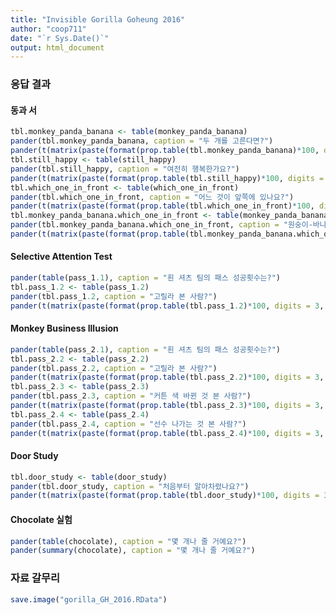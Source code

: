 ```yaml
---
title: "Invisible Gorilla Goheung 2016"
author: "coop711"
date: "`r Sys.Date()`"
output: html_document
---
```


<!--
### Data

#### Read In

```r
library(xlsx)
library(pander)
library(ggplot2)
options(digits=3)
gorilla <- read.xlsx("../data/gorilla_goheung.xlsx", 1, startRow = 2, endRow = 38, header = FALSE, colIndex = c(1:13), colClasses = c(rep("character", 3), "numeric", "character", "numeric", rep("character", 4), "numeric", "character", "numeric"))
# load("./gorilla_0601.rda")
str(gorilla)
```

#### Management

```r
names(gorilla) <- c("Q1.1", "Q1.2", "Q1.3", "Q2.1", "Q2.2", "Q3.1", "Q3.2", "Q3.3", "Q3.4", "Q4", "Q5", "Q6", "Q7")
str(gorilla)
# wrong_diff <- factor(gorilla$Q1, levels = c("가", "나"), labels = c("틀리다", "다르다"))
monkey_panda_banana <- factor(gorilla$Q1.1, levels = c("가", "나", "다"), labels = c("원숭이와 바나나", "원숭이와 팬더", "팬더와 바나나"))
still_happy <- factor(gorilla$Q1.2, levels = c("가", "나"), labels = c("행복해 보인다", "행복해 보이지 않는다"))
which_one_in_front <- factor(gorilla$Q1.3, levels = c("가", "나", "다"), labels = c("맨 위의 비행접시", "중간 위치 비행접시", "맨 아래 비행접시"))
pass_1.1 <- gorilla$Q2.1
pass_1.2 <- factor(gorilla$Q2.2, levels = c("가", "나"), labels = c("보았다", "못 보았다"))
pass_2.1 <- gorilla$Q3.1
pass_2.2 <- factor(gorilla$Q3.2, levels = c("가", "나"), labels = c("보았다", "못 보았다"))
pass_2.3 <- factor(gorilla$Q3.3, levels = c("가", "나"), labels = c("보았다", "못 보았다"))
pass_2.4 <- factor(gorilla$Q3.4, levels = c("가", "나"), labels = c("보았다", "못 보았다"))
door_study <- factor(gorilla$Q4, levels = c("가", "나"), labels = c("알아차렸다", "몰랐다"))
# stereotype <- factor(gorilla$Q8, levels = c("가", "나"), labels = c("무시한다", "팻말에 따른다"))
# prejudice <- factor(gorilla$Q9, levels = c("가", "나", "다"), labels = c("동등하게", "백인 우호", "동남아인 우호"))
chocolate <- gorilla$Q5
ls()
```
-->

### 응답 결과

<!--
#### 다르다와 틀리다

```r
# tbl.wrong_diff <- table(wrong_diff)
# pander(tbl.wrong_diff, caption = "이 사람들은 나하고 생각이")
# pander(t(matrix(paste(format(prop.table(tbl.wrong_diff)*100, digits = 3, nsmall = 1), "%", sep = ""), nrow = #dim(tbl.wrong_diff)[1], dimnames = dimnames(tbl.wrong_diff))))
```
-->

#### 동과 서

```r
tbl.monkey_panda_banana <- table(monkey_panda_banana)
pander(tbl.monkey_panda_banana, caption = "두 개를 고른다면?")
pander(t(matrix(paste(format(prop.table(tbl.monkey_panda_banana)*100, digits = 3, nsmall = 1), "%", sep = ""), nrow = dim(tbl.monkey_panda_banana)[1], dimnames = dimnames(tbl.monkey_panda_banana))))
tbl.still_happy <- table(still_happy)
pander(tbl.still_happy, caption = "여전히 행복한가요?")
pander(t(matrix(paste(format(prop.table(tbl.still_happy)*100, digits = 3, nsmall = 1), "%", sep = ""), nrow = dim(tbl.still_happy)[1], dimnames = dimnames(tbl.still_happy))))
tbl.which_one_in_front <- table(which_one_in_front)
pander(tbl.which_one_in_front, caption = "어느 것이 앞쪽에 있나요?")
pander(t(matrix(paste(format(prop.table(tbl.which_one_in_front)*100, digits = 3, nsmall = 1), "%", sep = ""), nrow = dim(tbl.which_one_in_front)[1], dimnames = dimnames(tbl.which_one_in_front))))
tbl.monkey_panda_banana.which_one_in_front <- table(monkey_panda_banana, which_one_in_front)
pander(tbl.monkey_panda_banana.which_one_in_front, caption = "원숭이-바나나-팬더 vs 어느 것이 앞쪽에 있나요?")
pander(t(matrix(paste(format(prop.table(tbl.monkey_panda_banana.which_one_in_front)*100, digits = 3, nsmall = 1), "%", sep = ""), nrow = dim(tbl.monkey_panda_banana.which_one_in_front)[1], dimnames = dimnames(tbl.monkey_panda_banana.which_one_in_front))))
```

<!--
#### 감각의 한계

```r
# pander(table(ames_room), caption = "정상적인 방으로 보이나요?")
# pander(table(reading_1), caption = "이 단어는?")
# pander(table(reading_2), caption = "이것은?")
# pander(table(reading_3), caption = "이 문구는?")
# pander(table(reading_4), caption = "이 문구는?")
# pander(table(reading_5), caption = "이 간판 문구는?")
# pander(table(reading_6), caption = "이 영어자막은?")
```
-->

#### Selective Attention Test

```r
pander(table(pass_1.1), caption = "흰 셔츠 팀의 패스 성공횟수는?")
tbl.pass_1.2 <- table(pass_1.2)
pander(tbl.pass_1.2, caption = "고릴라 본 사람?")
pander(t(matrix(paste(format(prop.table(tbl.pass_1.2)*100, digits = 3, nsmall = 1), "%", sep = ""), nrow = dim(tbl.pass_1.2)[1], dimnames = dimnames(tbl.pass_1.2))))
```

#### Monkey Business Illusion

```r
pander(table(pass_2.1), caption = "흰 셔츠 팀의 패스 성공횟수는?")
tbl.pass_2.2 <- table(pass_2.2)
pander(tbl.pass_2.2, caption = "고릴라 본 사람?")
pander(t(matrix(paste(format(prop.table(tbl.pass_2.2)*100, digits = 3, nsmall = 1), "%", sep = ""), nrow = dim(tbl.pass_2.2)[1], dimnames = dimnames(tbl.pass_2.2))))
tbl.pass_2.3 <- table(pass_2.3)
pander(tbl.pass_2.3, caption = "커튼 색 바뀐 것 본 사람?")
pander(t(matrix(paste(format(prop.table(tbl.pass_2.3)*100, digits = 3, nsmall = 1), "%", sep = ""), nrow = dim(tbl.pass_2.3)[1], dimnames = dimnames(tbl.pass_2.3))))
tbl.pass_2.4 <- table(pass_2.4)
pander(tbl.pass_2.4, caption = "선수 나가는 것 본 사람?")
pander(t(matrix(paste(format(prop.table(tbl.pass_2.4)*100, digits = 3, nsmall = 1), "%", sep = ""), nrow = dim(tbl.pass_2.4)[1], dimnames = dimnames(tbl.pass_2.4))))
```

#### Door Study

```r
tbl.door_study <- table(door_study)
pander(tbl.door_study, caption = "처음부터 알아차렸나요?")
pander(t(matrix(paste(format(prop.table(tbl.door_study)*100, digits = 3, nsmall = 1), "%", sep = ""), nrow = dim(tbl.door_study)[1], dimnames = dimnames(tbl.door_study))))
```

<!--
#### 고정관념

```r
# tbl.stereotype <- table(stereotype)
# pander(tbl.stereotype, caption = "나라면?")
# pander(t(matrix(paste(format(prop.table(tbl.stereotype)*100, digits = 3, nsmall = 1), "%", sep = ""), nrow = dim(tbl.stereotype)[1], dimnames = dimnames(tbl.stereotype))))
```

#### 편견

```r
# tbl.prejudice <- table(prejudice)
# pander(tbl.prejudice, caption = "How do I go to COEX?")
# pander(t(matrix(paste(format(prop.table(tbl.prejudice)*100, digits = 3, nsmall = 1), "%", sep = ""), nrow = dim(tbl.prejudice)[1], dimnames = dimnames(tbl.prejudice))))
```
-->

#### Chocolate 실험

```r
pander(table(chocolate), caption = "몇 개나 줄 거예요?")
pander(summary(chocolate), caption = "몇 개나 줄 거예요?")
```


### 자료 갈무리

```r
save.image("gorilla_GH_2016.RData")
```
